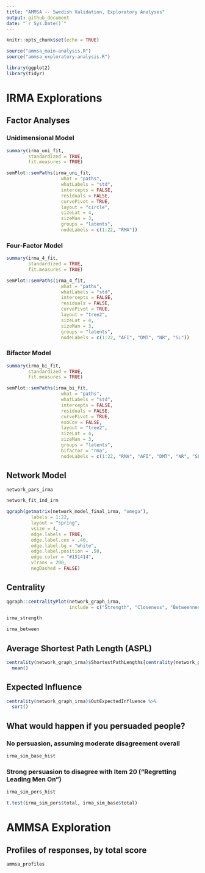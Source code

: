 ```yaml
---
title: "AMMSA -- Swedish Validation, Exploratory Analyses"
output: github_document
date: "`r Sys.Date()`"
---
```


```r
knitr::opts_chunk$set(echo = TRUE)

source("ammsa_main-analysis.R")
source("ammsa_exploratory-analysis.R")

library(ggplot2)
library(tidyr)
```

# IRMA Explorations

## Factor Analyses

### Unidimensional Model

```r
summary(irma_uni_fit,
        standardized = TRUE,
        fit.measures = TRUE)
```

```r
semPlot::semPaths(irma_uni_fit, 
                    what = "paths",
                    whatLabels = "std",
                    intercepts = FALSE,
                    residuals = FALSE,
                    curvePivot = TRUE,
                    layout = "circle",
                    sizeLat = 4,
                    sizeMan = 3,
                    groups = "latents",
                    nodeLabels = c(1:22, "RMA"))
```

### Four-Factor Model

```r
summary(irma_4_fit,
        standardized = TRUE,
        fit.measures = TRUE)
```

```r
semPlot::semPaths(irma_4_fit, 
                    what = "paths",
                    whatLabels = "std",
                    intercepts = FALSE,
                    residuals = FALSE,
                    curvePivot = TRUE,
                    layout = "tree2",
                    sizeLat = 4,
                    sizeMan = 3,
                    groups = "latents",
                    nodeLabels = c(1:22, "AFI", "DMT", "NR", "SL"))
```

### Bifactor Model

```r
summary(irma_bi_fit,
        standardized = TRUE,
        fit.measures = TRUE)
```

```r
semPlot::semPaths(irma_bi_fit, 
                    what = "paths",
                    whatLabels = "std",
                    intercepts = FALSE,
                    residuals = FALSE,
                    curvePivot = TRUE,
                    exoCov = FALSE,
                    layout = "tree2",
                    sizeLat = 4,
                    sizeMan = 3,
                    groups = "latents",
                    bifactor = "rma",
                    nodeLabels = c(1:22, "RMA", "AFI", "DMT", "NR", "SL"))
```

## Network Model

```r
network_pars_irma
```

```r
network_fit_ind_irm
```

```r
qgraph(getmatrix(network_model_final_irma, "omega"),
         labels = 1:22,
         layout = "spring",
         vsize = 4,
         edge.labels = TRUE,
         edge.label.cex = .40,
         edge.label.bg = "white",
         edge.label.position = .50,
         edge.color = "#151414",
         vTrans = 200,
         negDashed = FALSE)
```

## Centrality

```r
qgraph::centralityPlot(network_graph_irma,
                       include = c("Strength", "Closeness", "Betweenness"))
```

```r
irma_strength
```

```r
irma_between
```

## Average Shortest Path Length (ASPL)

```r
centrality(network_graph_irma)$ShortestPathLengths[centrality(network_graph_irma)$ShortestPathLengths %>% upper.tri()] %>% 
  mean()
```

## Expected Influence

```r
centrality(network_graph_irma)$OutExpectedInfluence %>% 
  sort()
```

## What would happen if you persuaded people?

### No persuasion, assuming moderate disagreement overall

```r
irma_sim_base_hist
```

### Strong persuasion to disagree with Item 20 ("Regretting Leading Men On")

```r
irma_sim_pers_hist
```

```r
t.test(irma_sim_pers$total, irma_sim_base$total)
```

# AMMSA Exploration

## Profiles of responses, by total score

```r
ammsa_profiles
```

